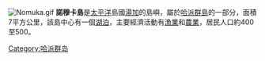 {{NoteTA
|G1 = 地名
}}
[[File:Nomuka.gif|thumb]]
'''諾穆卡島'''是[[太平洋|太平洋]]島國[[湯加|湯加]]的島嶼，屬於[[哈派群島|哈派群島]]的一部分，面積7平方公里，該島中心有一個[[湖泊|湖泊]]，主要經濟活動有[[漁業|漁業]]和[[農業|農業]]，居民人口約400至500。

{{coord|20|15|S|174|48|W|display=title|source:cawiki}}

{{Authority control}}
{{Tonga-stub}}
[[Category:哈派群岛|Category:哈派群岛]]